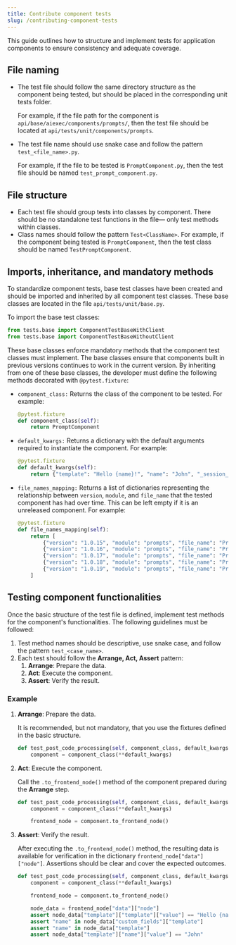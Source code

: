 ```yaml
---
title: Contribute component tests
slug: /contributing-component-tests
---
```


This guide outlines how to structure and implement tests for application components to ensure consistency and adequate coverage.

## File naming

* The test file should follow the same directory structure as the component being tested, but should be placed in the corresponding unit tests folder.

    For example, if the file path for the component is `api/base/aiexec/components/prompts/`, then the test file should be located at `api/tests/unit/components/prompts`.

* The test file name should use snake case and follow the pattern `test_<file_name>.py`.

    For example, if the file to be tested is `PromptComponent.py`, then the test file should be named `test_prompt_component.py`.

## File structure

* Each test file should group tests into classes by component. There should be no standalone test functions in the file— only test methods within classes.
* Class names should follow the pattern `Test<ClassName>`.
For example, if the component being tested is `PromptComponent`, then the test class should be named `TestPromptComponent`.

## Imports, inheritance, and mandatory methods

To standardize component tests, base test classes have been created and should be imported and inherited by all component test classes. These base classes are located in the file `api/tests/unit/base.py`.

To import the base test classes:

```python
from tests.base import ComponentTestBaseWithClient
from tests.base import ComponentTestBaseWithoutClient
```

These base classes enforce mandatory methods that the component test classes must implement. The base classes ensure that components built in previous versions continues to work in the current version. By inheriting from one of these base classes, the developer must define the following methods decorated with `@pytest.fixture`:

* `component_class:` Returns the class of the component to be tested. For example:

    ```python
    @pytest.fixture
    def component_class(self):
        return PromptComponent
    ```

* `default_kwargs:` Returns a dictionary with the default arguments required to instantiate the component. For example:

    ```python
    @pytest.fixture
    def default_kwargs(self):
        return {"template": "Hello {name}!", "name": "John", "_session_id": "123"}
    ```

* `file_names_mapping:` Returns a list of dictionaries representing the relationship between `version`, `module`, and `file_name` that the tested component has had over time. This can be left empty if it is an unreleased component. For example:

    ```python
    @pytest.fixture
    def file_names_mapping(self):
        return [
            {"version": "1.0.15", "module": "prompts", "file_name": "Prompt"},
            {"version": "1.0.16", "module": "prompts", "file_name": "Prompt"},
            {"version": "1.0.17", "module": "prompts", "file_name": "Prompt"},
            {"version": "1.0.18", "module": "prompts", "file_name": "Prompt"},
            {"version": "1.0.19", "module": "prompts", "file_name": "Prompt"},
        ]
    ```

## Testing component functionalities

Once the basic structure of the test file is defined, implement test methods for the component's functionalities. The following guidelines must be followed:

1. Test method names should be descriptive, use snake case, and follow the pattern `test_<case_name>`.
2. Each test should follow the **Arrange, Act, Assert** pattern:
    1. **Arrange**: Prepare the data.
    2. **Act**: Execute the component.
    3. **Assert**: Verify the result.

### Example

1. **Arrange**: Prepare the data.

    It is recommended, but not mandatory, that you use the fixtures defined in the basic structure.

    ```python
    def test_post_code_processing(self, component_class, default_kwargs):
        component = component_class(**default_kwargs)
    ```

2. **Act**: Execute the component.

    Call the `.to_frontend_node()` method of the component prepared during the **Arrange** step.

    ```python
    def test_post_code_processing(self, component_class, default_kwargs):
        component = component_class(**default_kwargs)

        frontend_node = component.to_frontend_node()
    ```

3. **Assert**: Verify the result.

    After executing the `.to_frontend_node()` method, the resulting data is available for verification in the dictionary `frontend_node["data"]["node"]`. Assertions should be clear and cover the expected outcomes.

    ```python
    def test_post_code_processing(self, component_class, default_kwargs):
        component = component_class(**default_kwargs)

        frontend_node = component.to_frontend_node()

        node_data = frontend_node["data"]["node"]
        assert node_data["template"]["template"]["value"] == "Hello {name}!"
        assert "name" in node_data["custom_fields"]["template"]
        assert "name" in node_data["template"]
        assert node_data["template"]["name"]["value"] == "John"
    ```